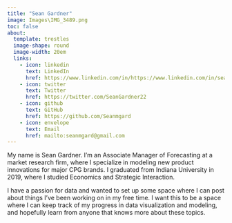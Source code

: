 ```yaml
---
title: "Sean Gardner"
image: Images\IMG_3489.png
toc: false
about:
  template: trestles
  image-shape: round
  image-width: 20em
  links:
    - icon: linkedin
      text: LinkedIn
      href: https://www.linkedin.com/in/https://www.linkedin.com/in/seanmgardner/
    - icon: twitter
      text: Twitter
      href: https://twitter.com/SeanGardner22
    - icon: github
      text: GitHub
      href: https://github.com/Seanmgard
    - icon: envelope
      text: Email
      href: mailto:seanmgard@gmail.com
---
```


My name is Sean Gardner. I'm an Associate Manager of Forecasting at a market research firm, where I specialize in modeling new product innovations for major CPG brands. I graduated from Indiana University in 2019, where I studied Economics and Strategic Interaction.

I have a passion for data and wanted to set up some space where I can post about things I've been working on in my free time. I want this to be a space where I can keep track of my progress in data visualization and modeling, and hopefully learn from anyone that knows more about these topics.
